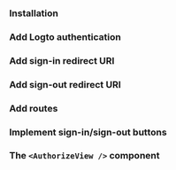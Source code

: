 

<GuideTip />

### Installation

<Installation />

### Add Logto authentication

<AddAuthentication />

### Add sign-in redirect URI

<AddSignInRedirectUri />

### Add sign-out redirect URI

<AddSignOutRedirectUri />

### Add routes

<AddRoutes />

### Implement sign-in/sign-out buttons

<ImplementButtons />

### The `<AuthorizeView />` component

<AuthorizeViewComponent />

<TestYourIntegration sdk=".NET Core (Blazor Server)" />
